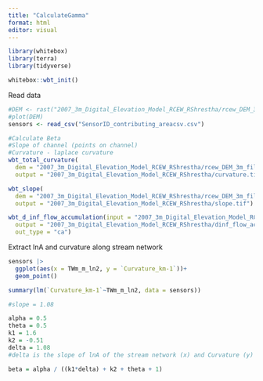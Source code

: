 ```yaml
---
title: "CalculateGamma"
format: html
editor: visual
---
```




```r
library(whitebox)
library(terra)
library(tidyverse)

whitebox::wbt_init()
```

Read data

```r
#DEM <- rast("2007_3m_Digital_Elevation_Model_RCEW_RShrestha/rcew_DEM_3m_filled.tif")
#plot(DEM)
sensors <- read_csv("SensorID_contributing_areacsv.csv")
```
```r
#Calculate Beta
#Slope of channel (points on channel)
#Curvature - laplace curvature
wbt_total_curvature(
  dem = "2007_3m_Digital_Elevation_Model_RCEW_RShrestha/rcew_DEM_3m_filled.tif", 
  output = "2007_3m_Digital_Elevation_Model_RCEW_RShrestha/curvature.tif")

wbt_slope(
  dem = "2007_3m_Digital_Elevation_Model_RCEW_RShrestha/rcew_DEM_3m_filled.tif", 
  output = "2007_3m_Digital_Elevation_Model_RCEW_RShrestha/slope.tif")

wbt_d_inf_flow_accumulation(input = "2007_3m_Digital_Elevation_Model_RCEW_RShrestha/rcew_DEM_3m_filled.tif", 
  output = "2007_3m_Digital_Elevation_Model_RCEW_RShrestha/dinf_flow_acc.tif",
  out_type = "ca")

```

Extract lnA and curvature along stream network
```r
sensors |>
  ggplot(aes(x = TWm_m_ln2, y = `Curvature_km-1`))+
  geom_point()

summary(lm(`Curvature_km-1`~TWm_m_ln2, data = sensors))

#slope = 1.08
```


```r
alpha = 0.5
theta = 0.5
k1 = 1.6
k2 = -0.51
delta = 1.08
#delta is the slope of lnA of the stream network (x) and Curvature (y)

beta = alpha / ((k1*delta) + k2 + theta + 1)
```


